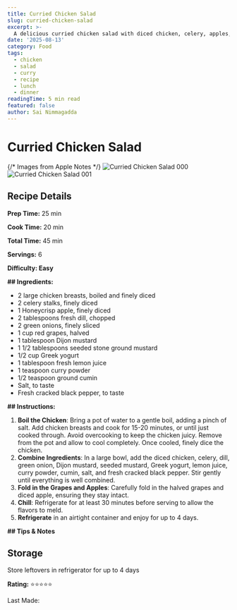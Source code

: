 ```yaml
---
title: Curried Chicken Salad
slug: curried-chicken-salad
excerpt: >-
  A delicious curried chicken salad with diced chicken, celery, apples, grapes, and a creamy curry dressing.
date: '2025-08-13'
category: Food
tags:
  - chicken
  - salad
  - curry
  - recipe
  - lunch
  - dinner
readingTime: 5 min read
featured: false
author: Sai Nimmagadda
---
```

# Curried Chicken Salad

{/* Images from Apple Notes */}
![Curried Chicken Salad 000](/images/articles/curried-chicken-salad-000.jpg)
![Curried Chicken Salad 001](/images/articles/curried-chicken-salad-001.jpg)


## Recipe Details

**Prep Time:** 25 min

**Cook Time:** 20 min

**Total Time:** 45 min

**Servings:** 6

**Difficulty: Easy**

**## Ingredients:**

- 2 large chicken breasts, boiled and finely diced
- 2 celery stalks, finely diced
- 1 Honeycrisp apple, finely diced
- 2 tablespoons fresh dill, chopped
- 2 green onions, finely sliced
- 1 cup red grapes, halved
- 1 tablespoon Dijon mustard
- 1 1/2 tablespoons seeded stone ground mustard
- 1/2 cup Greek yogurt
- 1 tablespoon fresh lemon juice
- 1 teaspoon curry powder
- 1/2 teaspoon ground cumin
- Salt, to taste
- Fresh cracked black pepper, to taste

**## Instructions:**

1. **Boil the Chicken**: Bring a pot of water to a gentle boil, adding a pinch of salt. Add chicken breasts and cook for 15-20 minutes, or until just cooked through. Avoid overcooking to keep the chicken juicy. Remove from the pot and allow to cool completely. Once cooled, finely dice the chicken.
2. **Combine Ingredients**: In a large bowl, add the diced chicken, celery, dill, green onion, Dijon mustard, seeded mustard, Greek yogurt, lemon juice, curry powder, cumin, salt, and fresh cracked black pepper. Stir gently until everything is well combined.
3. **Fold in the Grapes and Apples**: Carefully fold in the halved grapes and diced apple, ensuring they stay intact.
4. **Chill**: Refrigerate for at least 30 minutes before serving to allow the flavors to meld.
5. **Refrigerate** in an airtight container and enjoy for up to 4 days.

**## Tips & Notes**

## Storage

Store leftovers in refrigerator for up to 4 days

**Rating:** ⭐⭐⭐⭐⭐

Last Made:
